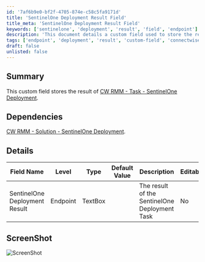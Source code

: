 ```yaml
---
id: '7af6b9e0-bf2f-4705-874e-c58c5fa9171d'
title: 'SentinelOne Deployment Result Field'
title_meta: 'SentinelOne Deployment Result Field'
keywords: ['sentinelone', 'deployment', 'result', 'field', 'endpoint']
description: 'This document details a custom field used to store the result of the SentinelOne deployment task within ConnectWise RMM. It includes dependencies, field details, and a screenshot for reference.'
tags: ['endpoint', 'deployment', 'result', 'custom-field', 'connectwise']
draft: false
unlisted: false
---
```

## Summary

This custom field stores the result of [CW RMM - Task - SentinelOne Deployment](https://proval.itglue.com/DOC-5078775-15806354).

## Dependencies

[CW RMM - Solution - SentinelOne Deployment](https://proval.itglue.com/DOC-5078775-15822040).

## Details

| Field Name                        | Level    | Type     | Default Value | Description                                   | Editable |
|-----------------------------------|----------|----------|---------------|-----------------------------------------------|----------|
| SentinelOne Deployment Result      | Endpoint | TextBox  |               | The result of the SentinelOne Deployment Task | No       |

## ScreenShot

![ScreenShot](../../../static/img/Endpoint---SentinelOne-Deployment-Result/image_1.png)











